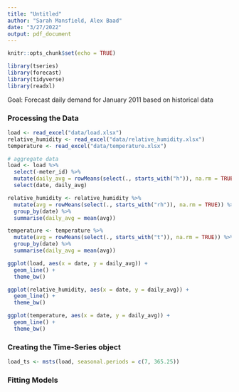 ```yaml
---
title: "Untitled"
author: "Sarah Mansfield, Alex Baad"
date: "3/27/2022"
output: pdf_document
---
```


```r
knitr::opts_chunk$set(echo = TRUE)
```

```r
library(tseries)
library(forecast)
library(tidyverse)
library(readxl)
```

Goal: Forecast daily demand for January 2011 based on historical data

### Processing the Data

```r
load <- read_excel("data/load.xlsx")
relative_humidity <- read_excel("data/relative_humidity.xlsx")
temperature <- read_excel("data/temperature.xlsx")

# aggregate data
load <- load %>%
  select(-meter_id) %>%
  mutate(daily_avg = rowMeans(select(., starts_with("h")), na.rm = TRUE)) %>%
  select(date, daily_avg)

relative_humidity <- relative_humidity %>%
  mutate(avg = rowMeans(select(., starts_with("rh")), na.rm = TRUE)) %>%
  group_by(date) %>%
  summarise(daily_avg = mean(avg))

temperature <- temperature %>%
  mutate(avg = rowMeans(select(., starts_with("t")), na.rm = TRUE)) %>%
  group_by(date) %>%
  summarise(daily_avg = mean(avg))
```

```r
ggplot(load, aes(x = date, y = daily_avg)) +
  geom_line() +
  theme_bw()

ggplot(relative_humidity, aes(x = date, y = daily_avg)) +
  geom_line() +
  theme_bw()

ggplot(temperature, aes(x = date, y = daily_avg)) +
  geom_line() +
  theme_bw()
```


### Creating the Time-Series object

```r
load_ts <- msts(load, seasonal.periods = c(7, 365.25))
```

### Fitting Models

```r

```




